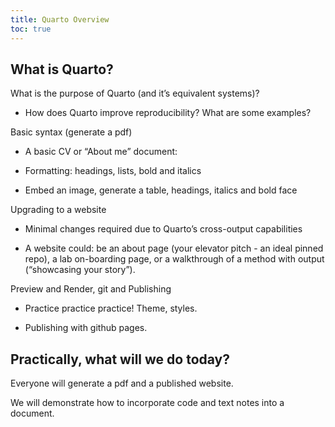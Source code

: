```yaml
---
title: Quarto Overview
toc: true
---
```


## What is Quarto? 

What is the purpose of Quarto (and it's equivalent systems)?

- How does Quarto improve reproducibility? What are some examples?

Basic syntax (generate a pdf) 

- A basic CV or "About me" document:

- Formatting: headings, lists, bold and italics

- Embed an image, generate a table, headings, italics and bold face


Upgrading to a website

- Minimal changes required due to Quarto's cross-output capabilities

- A website could: be an about page (your elevator pitch - an ideal pinned repo), a lab on-boarding page, or a walkthrough of a method with output ("showcasing your story").

Preview and Render, git and Publishing

- Practice practice practice! Theme, styles.

- Publishing with github pages.



## Practically, what will we do today? 

Everyone will generate a pdf and a published website. 

We will demonstrate how to incorporate code and text notes into a document.



